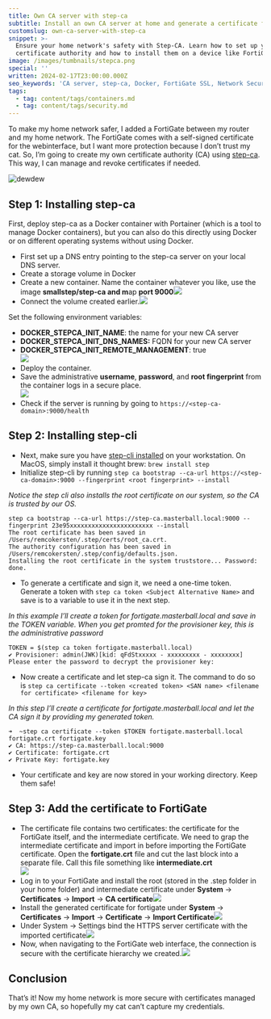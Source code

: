 ```yaml
---
title: Own CA server with step-ca
subtitle: Install an own CA server at home and generate a certificate for FortiGate
customslug: own-ca-server-with-step-ca
snippet: >-
  Ensure your home network's safety with Step-CA. Learn how to set up your own
  certificate authority and how to install them on a device like FortiGate.
image: /images/tumbnails/stepca.png
special: ''
written: 2024-02-17T23:00:00.000Z
seo_keywords: 'CA server, step-ca, Docker, FortiGate SSL, Network Security'
tags:
  - tag: content/tags/containers.md
  - tag: content/tags/security.md
---
```


To make my home network safer, I added a FortiGate between my router and my home network. The FortiGate comes with a self-signed certificate for the webinterface, but I want more protection because I don’t trust my cat. So, I’m going to create my own certificate authority (CA) using [step-ca](https://github.com/smallstep/certificates). This way, I can manage and revoke certificates if needed.

![dewdew](/images/post-images/step-ca/cat-fortigate.png)

## Step 1: Installing step-ca

First, deploy step-ca as a Docker container with Portainer (which is a tool to manage Docker containers), but you can also do this directly using Docker or on different operating systems without using Docker.

* First set up a DNS entry pointing to the step-ca server on your local DNS server.
* Create a storage volume in Docker
* Create a new container. Name the container whatever you like, use the image **smallstep/step-ca and m**ap **port 9000**![](/images/post-images/step-ca/step-ca-1.png)
* Connect the volume created earlier.![](/images/post-images/step-ca/step-ca-2.png)

Set the following environment variables:

* **DOCKER\_STEPCA\_INIT\_NAME**: the name for your new CA server
* **DOCKER\_STEPCA\_INIT\_DNS\_NAMES:** FQDN for your new CA server
* **DOCKER\_STEPCA\_INIT\_REMOTE\_MANAGEMENT**: true\
  ![](/images/post-images/step-ca/step-ca-3.png)
* Deploy the container.
* Save the administrative **username**, **password**, and **root fingerprint** from the container logs in a secure place.\
  ![](/images/post-images/step-ca/step-ca-4.png)
* Check if the server is running by going to `https://<step-ca-domain>:9000/health`

## Step 2: Installing step-cli

* Next, make sure you have [step-cli installed](https://smallstep.com/docs/step-cli/installation/) on your workstation.
  On MacOS, simply install it thought brew: `brew install step`
* Initialize step-cli by running `step ca bootstrap --ca-url https://<step-ca-domain>:9000 --fingerprint <root fingerprint> --install`

*Notice the step cli also installs the root certificate on our system, so the CA is trusted by our OS.*

```shell
step ca bootstrap --ca-url https://step-ca.masterball.local:9000 --fingerprint 23e95xxxxxxxxxxxxxxxxxxxxxxx --install
The root certificate has been saved in /Users/remcokersten/.step/certs/root_ca.crt.
The authority configuration has been saved in /Users/remcokersten/.step/config/defaults.json.
Installing the root certificate in the system truststore... Password:
done.
```

* To generate a certificate and sign it, we need a one-time token. Generate a token with `step ca token <Subject Alternative Name>` and save is to a variable to use it in the next step.

*In this example I’ll create a token for fortigate.masterball.local and save in the TOKEN variable.
When you get promted for the provisioner key, this is the administrative password*

```shell
TOKEN = $(step ca token fortigate.masterball.local)
✔ Provisioner: admin(JWK)[kid: qFdStxxxxx - xxxxxxxxx - xxxxxxxx]
Please enter the password to decrypt the provisioner key:
```

* Now create a certificate and let step-ca sign it.
  The command to do so is
  `step ca certificate --token <created token> <SAN name> <filename for certificate> <filename for key>`

*In this step I’ll create a certificate for fortigate.masterball.local and let the CA sign it by providing my generated token.*

```shell
➜  ~step ca certificate --token $TOKEN fortigate.masterball.local fortigate.crt fortigate.key
✔ CA: https://step-ca.masterball.local:9000
✔ Certificate: fortigate.crt
✔ Private Key: fortigate.key
```

* Your certificate and key are now stored in your working directory. Keep them safe!

## Step 3: Add the certificate to FortiGate

* The certificate file contains two certificates: the certificate for the FortiGate itself, and the intermediate certificate. We need to grap the intermediate certificate and import in before importing the FortiGate certificate.
  Open the **fortigate.crt** file and cut the last block into a separate file. Call this file something like **intermediate.crt**\
  ![](/images/post-images/step-ca/step-ca-5.png)
* Log in to your FortiGate and install the root (stored in the .step folder in your home folder) and intermediate certificate under **System** -> **Certificates** -> **Import** -> **CA certificate**![](/images/post-images/step-ca/step-ca-6.png)
* Install the generated certificate for fortigate under **System** -> **Certificates** -> **Import** -> **Certificate** -> **Import Certificate**![](/images/post-images/step-ca/step-ca-7.png)
* Under System -> Settings bind the HTTPS server certificate with the imported certificate![](/images/post-images/step-ca/step-ca-8.png)
* Now, when navigating to the FortiGate web interface, the connection is secure with the certificate hierarchy we created.![](/images/post-images/step-ca/step-ca-9.png)

## Conclusion

That’s it! Now my home network is more secure with certificates managed by my own CA, so hopefully my cat can’t capture my credentials.
